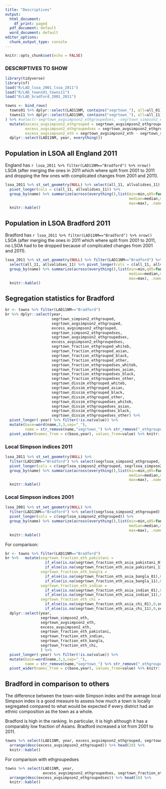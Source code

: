 ```yaml
---
title: "Descriptives"
output:
  html_document:
    df_print: paged
  pdf_document: default
  word_document: default
editor_options:
  chunk_output_type: console
---
```


```r
knitr::opts_chunk$set(echo = FALSE)
```

### DESCRIPTIVES TO SHOW

```r
library(tidyverse)
library(sf)
load("R/LAD_lsoa_2001_lsoa_2011")
load("R/LAD_towns01_towns11")
load("R/LAD_bradford_2001_2011")

towns <- bind_rows(
  towns01 %>% dplyr::select(LAD11NM, contains("segrtown_"), all=all_01) %>% mutate(year = 2001),
  towns11 %>% dplyr::select(LAD11NM, contains("segrtown_"), all=all_11) %>% mutate(year = 2011)
) %>% #select(-segrtown_avgsimpson2_ethgroupedses, -segrtown_simpson2_ethgroupedses) %>% 
  mutate(excess_avgsimpson2_ethgrouped = segrtown_avgsimpson2_ethgrouped - segrtown_simpson2_ethgrouped,
         excess_avgsimpson2_ethgroupedses = segrtown_avgsimpson2_ethgroupedses - segrtown_simpson2_ethgroupedses,
         excess_avgsimpson2_eth = segrtown_avgsimpson2_eth - segrtown_simpson2_eth) %>% 
  dplyr::select(LAD11NM, year, everything())
```


## Population in LSOA all England 2011

England has `r lsoa_2011 %>% filter(LAD11NM=="Bradford") %>% nrow()` LSOA (after merging the ones in 2011 which where split from 2001 to 2011 and dropping the few ones with complicated changes from 2001 and 2011).

```r
lsoa_2011 %>% st_set_geometry(NULL) %>% select(all_11, allvalidses_11) %>% 
  pivot_longer(cols = c(all_11, allvalidses_11)) %>% 
  group_by(name) %>% summarize(across(everything(),list(min=min,q05=function(x) quantile(x,0.05),
                                                        median=median,mean=mean,q95=function(x) quantile(x,0.95),
                                                        max=max), .names="{fn}"), .groups="drop") %>% 
  knitr::kable()
```

## Population in LSOA Bradford 2011

Bradford has `r lsoa_2011 %>% filter(LAD11NM=="Bradford") %>% nrow()` LSOA (after merging the ones in 2011 which where split from 2001 to 2011, no LSOA had to be dropped because of complicated changes from 2001 and 2011).

```r
lsoa_2011 %>% st_set_geometry(NULL) %>% filter(LAD11NM=="Bradford") %>% 
  select(all_11, allvalidses_11) %>% pivot_longer(cols = c(all_11, allvalidses_11)) %>% 
  group_by(name) %>% summarize(across(everything(),list(min=min,q05=function(x) quantile(x,0.05),
                                                        median=median,mean=mean,q95=function(x) quantile(x,0.95),
                                                        max=max), .names="{fn}"), .groups="drop") %>% 
  knitr::kable()
```



## Segregation statistics for Bradford

```r
br <- towns %>% filter(LAD11NM=="Bradford")
br %>% dplyr::select(year,  
                     segrtown_simpson2_ethgrouped, 
                     segrtown_avgsimpson2_ethgrouped,
                     excess_avgsimpson2_ethgrouped,
                     segrtown_simpson2_ethgroupedses, 
                     segrtown_avgsimpson2_ethgroupedses,
                     excess_avgsimpson2_ethgroupedses,
                     segrtown_fraction_ethgrouped_whiteb,
                     segrtown_fraction_ethgrouped_asian,  
                     segrtown_fraction_ethgrouped_black, 
                     segrtown_fraction_ethgrouped_other,
                     segrtown_fraction_ethgroupedses_whiteb,
                     segrtown_fraction_ethgroupedses_asian,  
                     segrtown_fraction_ethgroupedses_black, 
                     segrtown_fraction_ethgroupedses_other,
                     segrtown_dissim_ethgrouped_whiteb,
                     segrtown_dissim_ethgrouped_asian,  
                     segrtown_dissim_ethgrouped_black, 
                     segrtown_dissim_ethgrouped_other,
                     segrtown_dissim_ethgroupedses_whiteb,
                     segrtown_dissim_ethgroupedses_asian,  
                     segrtown_dissim_ethgroupedses_black, 
                     segrtown_dissim_ethgroupedses_other) %>% 
  pivot_longer(-year) %>% filter(!is.na(value)) %>% 
  mutate(base=word(name,3,3,sep="_"), 
         name = str_remove(name,"segrtown_") %>% str_remove("_ethgrouped") %>% str_remove("ses")) %>% 
  pivot_wider(names_from = c(base,year), values_from=value) %>% knitr::kable(digits=3)
```

### Local Simpson indices 2011
```r
lsoa_2011 %>% st_set_geometry(NULL) %>% 
  filter(LAD11NM=="Bradford") %>% select(segrlsoa_simpson2_ethgrouped, segrlsoa_simpson2_ethgroupedses) %>% 
  pivot_longer(cols = c(segrlsoa_simpson2_ethgrouped, segrlsoa_simpson2_ethgroupedses)) %>% 
  group_by(name) %>% summarize(across(everything(),list(min=min,q05=function(x) quantile(x,0.05),
                                                        median=median,mean=mean,q95=function(x) quantile(x,0.95),
                                                        max=max), .names="{fn}"), .groups="drop") %>% 
  knitr::kable()
```

### Local Simpson indices 2001
```r
lsoa_2001 %>% st_set_geometry(NULL) %>% 
  filter(LAD11NM=="Bradford") %>% select(segrlsoa_simpson2_ethgrouped) %>% 
  pivot_longer(cols = c(segrlsoa_simpson2_ethgrouped)) %>% 
  group_by(name) %>% summarize(across(everything(),list(min=min,q05=function(x) quantile(x,0.05),
                                                        median=median,mean=mean,q95=function(x) quantile(x,0.95),
                                                        max=max), .names="{fn}"), .groups="drop") %>% 
  knitr::kable()
```




For comparison: 

```r
br <- towns %>% filter(LAD11NM=="Bradford")
br %>%   mutate(segrtown_fraction_eth_pakistani = 
                  if_else(is.na(segrtown_fraction_eth_asia_pakistani_01),0,segrtown_fraction_eth_asia_pakistani_01) +
                  if_else(is.na(segrtown_fraction_eth_asia_pakistani_11),0,segrtown_fraction_eth_asia_pakistani_11),
                segrtown_fraction_eth_bangla = 
                  if_else(is.na(segrtown_fraction_eth_asia_bangla_01),0,segrtown_fraction_eth_asia_bangla_01) +
                  if_else(is.na(segrtown_fraction_eth_asia_bangla_11),0,segrtown_fraction_eth_asia_bangla_11),
                segrtown_fraction_eth_indian = 
                  if_else(is.na(segrtown_fraction_eth_asia_indian_01),0,segrtown_fraction_eth_asia_indian_01) +
                  if_else(is.na(segrtown_fraction_eth_asia_indian_11),0,segrtown_fraction_eth_asia_indian_11),
                segrtown_fraction_eth_chi = 
                  if_else(is.na(segrtown_fraction_eth_asia_chi_01),0,segrtown_fraction_eth_asia_chi_01) +
                  if_else(is.na(segrtown_fraction_eth_asia_chi_11),0,segrtown_fraction_eth_asia_chi_11)) %>%
  dplyr::select(year,  
                segrtown_simpson2_eth, 
                segrtown_avgsimpson2_eth,
                excess_avgsimpson2_eth,
                segrtown_fraction_eth_pakistani,
                segrtown_fraction_eth_indian,
                segrtown_fraction_eth_bangla,
                segrtown_fraction_eth_chi,
                ) %>%
  pivot_longer(-year) %>% filter(!is.na(value)) %>% 
  mutate(base=word(name,3,3,sep="_"), 
         name = str_remove(name,"segrtown_") %>% str_remove("_ethgrouped") %>% str_remove("ses")) %>% 
  pivot_wider(names_from = c(base,year), values_from=value) %>% knitr::kable(digits=3)
```

## Bradford in comparison to others

The difference between the town-wide Simpson index and the average local Simpson index is a good measure to assess how much a town is locally segregated compared to what would be expected if every district had an ethnic composition as the town as a whole. 

Bradford is high in the ranking. In particular, it is high although it has a comparably low fraction of Asians. 
Bradford increased a lot from 2001 to 2011. 

```r
towns %>% select(LAD11NM, year, excess_avgsimpson2_ethgrouped, segrtown_fraction_ethgrouped_asian) %>% 
  arrange(desc(excess_avgsimpson2_ethgrouped)) %>% head(20) %>% 
  knitr::kable()
```


For comparison with ethgroupedses

```r
towns %>% select(LAD11NM, year,
                 excess_avgsimpson2_ethgroupedses, segrtown_fraction_ethgroupedses_asian) %>% 
  arrange(desc(excess_avgsimpson2_ethgroupedses)) %>% head(10) %>% 
  knitr::kable()
```








